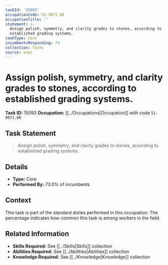 ```yaml
---
taskId: '15093'
occupationCode: 51-9071.06
occupationTitle: ''
statement: >-
  Assign polish, symmetry, and clarity grades to stones, according to
  established grading systems.
taskType: Core
incumbentsResponding: 73
collection: Tasks
source: onet
---
```

# Assign polish, symmetry, and clarity grades to stones, according to established grading systems.

**Task ID:** 15093
**Occupation:** [[../Occupations|Occupation]] with code `51-9071.06`

## Task Statement

> Assign polish, symmetry, and clarity grades to stones, according to established grading systems.

## Details

- **Type:** Core
- **Performed By:** 73.0% of incumbents

## Context

This task is part of the standard duties performed in this occupation. The percentage indicates how common this task is among workers in the field.

## Related Information

- **Skills Required:** See [[../Skills|Skills]] collection
- **Abilities Required:** See [[../Abilities|Abilities]] collection
- **Knowledge Required:** See [[../Knowledge|Knowledge]] collection
